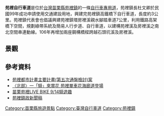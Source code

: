 '''苑裡自行車道'''是位於[[台灣|台灣]][[苗栗縣|苗栗縣]][[苑裡鎮|苑裡鎮]]的一條[[自行車專用道|自行車專用道]]，苑裡鎮長杜文卿於民國99年成功申請使用交通建設用地，興建完苑裡鎮高鐵橋下自行車道，長度約3公里。苑裡鎮代表會也倡議興建苑裡鎮環房裡溪親水腳踏車道7公里，利用鐵路高架橋下空間，規劃綠帶系統及簡易人行步道、自行車道，以建構苑裡溪及房裡溪之南北空間串連動線。106年再增加兩座鋼構橋樑跨越石頭坑溪及房裡溪。

==景觀==
<gallery>



</gallery>

==參考資料==
*[http://urbanplanning.miaoli.gov.tw/upmiaoli/urbanplan01/0301.aspx?case_id=400 苑裡都市計畫主要計畫(第五次通盤檢討)案]
*[http://news.ltn.com.tw/news/local/paper/641964 〈北部〉一「騎」來賞花 苑裡單車花海廊道登場]
*[http://www.xinmedia.com/n/news_article.aspx?newsid=466881&type=0 苗栗苑裡LIVE BIKE 9/14騎遊趣]
*[http://blog.xuite.net/c69823975/twblog/164693975-99.6.29++%E8%8B%91%E8%A3%A1%E9%8E%AE%E6%94%BF%E6%96%B0%E8%81%9E%E7%A8%BF 苑裡鎮政新聞稿]

[[Category:苗栗縣旅遊景點|Category:苗栗縣旅遊景點]]
[[Category:臺灣自行車道|Category:臺灣自行車道]]
[[Category:苑裡鎮|Category:苑裡鎮]]